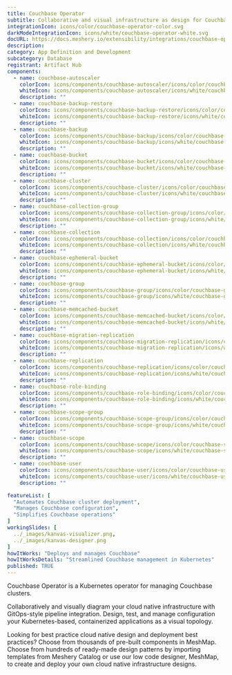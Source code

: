 ---
title: Couchbase Operator
subtitle: Collaborative and visual infrastructure as design for Couchbase Operator
integrationIcon: icons/color/couchbase-operator-color.svg
darkModeIntegrationIcon: icons/white/couchbase-operator-white.svg
docURL: https://docs.meshery.io/extensibility/integrations/couchbase-operator
description: 
category: App Definition and Development
subcategory: Database
registrant: Artifact Hub
components:
  - name: couchbase-autoscaler
    colorIcon: icons/components/couchbase-autoscaler/icons/color/couchbase-autoscaler-color.svg
    whiteIcon: icons/components/couchbase-autoscaler/icons/white/couchbase-autoscaler-white.svg
    description: ""
  - name: couchbase-backup-restore
    colorIcon: icons/components/couchbase-backup-restore/icons/color/couchbase-backup-restore-color.svg
    whiteIcon: icons/components/couchbase-backup-restore/icons/white/couchbase-backup-restore-white.svg
    description: ""
  - name: couchbase-backup
    colorIcon: icons/components/couchbase-backup/icons/color/couchbase-backup-color.svg
    whiteIcon: icons/components/couchbase-backup/icons/white/couchbase-backup-white.svg
    description: ""
  - name: couchbase-bucket
    colorIcon: icons/components/couchbase-bucket/icons/color/couchbase-bucket-color.svg
    whiteIcon: icons/components/couchbase-bucket/icons/white/couchbase-bucket-white.svg
    description: ""
  - name: couchbase-cluster
    colorIcon: icons/components/couchbase-cluster/icons/color/couchbase-cluster-color.svg
    whiteIcon: icons/components/couchbase-cluster/icons/white/couchbase-cluster-white.svg
    description: ""
  - name: couchbase-collection-group
    colorIcon: icons/components/couchbase-collection-group/icons/color/couchbase-collection-group-color.svg
    whiteIcon: icons/components/couchbase-collection-group/icons/white/couchbase-collection-group-white.svg
    description: ""
  - name: couchbase-collection
    colorIcon: icons/components/couchbase-collection/icons/color/couchbase-collection-color.svg
    whiteIcon: icons/components/couchbase-collection/icons/white/couchbase-collection-white.svg
    description: ""
  - name: couchbase-ephemeral-bucket
    colorIcon: icons/components/couchbase-ephemeral-bucket/icons/color/couchbase-ephemeral-bucket-color.svg
    whiteIcon: icons/components/couchbase-ephemeral-bucket/icons/white/couchbase-ephemeral-bucket-white.svg
    description: ""
  - name: couchbase-group
    colorIcon: icons/components/couchbase-group/icons/color/couchbase-group-color.svg
    whiteIcon: icons/components/couchbase-group/icons/white/couchbase-group-white.svg
    description: ""
  - name: couchbase-memcached-bucket
    colorIcon: icons/components/couchbase-memcached-bucket/icons/color/couchbase-memcached-bucket-color.svg
    whiteIcon: icons/components/couchbase-memcached-bucket/icons/white/couchbase-memcached-bucket-white.svg
    description: ""
  - name: couchbase-migration-replication
    colorIcon: icons/components/couchbase-migration-replication/icons/color/couchbase-migration-replication-color.svg
    whiteIcon: icons/components/couchbase-migration-replication/icons/white/couchbase-migration-replication-white.svg
    description: ""
  - name: couchbase-replication
    colorIcon: icons/components/couchbase-replication/icons/color/couchbase-replication-color.svg
    whiteIcon: icons/components/couchbase-replication/icons/white/couchbase-replication-white.svg
    description: ""
  - name: couchbase-role-binding
    colorIcon: icons/components/couchbase-role-binding/icons/color/couchbase-role-binding-color.svg
    whiteIcon: icons/components/couchbase-role-binding/icons/white/couchbase-role-binding-white.svg
    description: ""
  - name: couchbase-scope-group
    colorIcon: icons/components/couchbase-scope-group/icons/color/couchbase-scope-group-color.svg
    whiteIcon: icons/components/couchbase-scope-group/icons/white/couchbase-scope-group-white.svg
    description: ""
  - name: couchbase-scope
    colorIcon: icons/components/couchbase-scope/icons/color/couchbase-scope-color.svg
    whiteIcon: icons/components/couchbase-scope/icons/white/couchbase-scope-white.svg
    description: ""
  - name: couchbase-user
    colorIcon: icons/components/couchbase-user/icons/color/couchbase-user-color.svg
    whiteIcon: icons/components/couchbase-user/icons/white/couchbase-user-white.svg
    description: ""

featureList: [
  "Automates Couchbase cluster deployment",
  "Manages Couchbase configuration",
  "Simplifies Couchbase operations"
]
workingSlides: [
  ../_images/kanvas-visualizer.png,
  ../_images/kanvas-designer.png
]
howItWorks: "Deploys and manages Couchbase"
howItWorksDetails: "Streamlined Couchbase management in Kubernetes"
published: TRUE
---
<p>
Couchbase Operator is a Kubernetes operator for managing Couchbase clusters.
</p>
<p>
    Collaboratively and visually diagram your cloud native infrastructure with GitOps-style pipeline integration. Design, test, and manage configuration your Kubernetes-based, containerized applications as a visual topology.
</p>
<p>
    Looking for best practice cloud native design and deployment best practices? Choose from thousands of pre-built components in MeshMap. Choose from hundreds of ready-made design patterns by importing templates from Meshery Catalog or use our low code designer, MeshMap, to create and deploy your own cloud native infrastructure designs.
</p>
